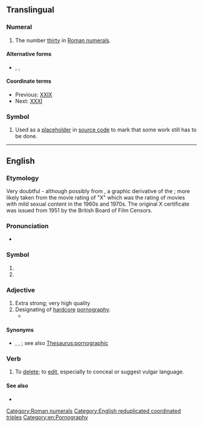 {{also|xxx|.xxx}}
==Translingual==

===Numeral===
{{mul-number}}

# The number [[thirty]] in [[Roman numerals]].

====Alternative forms====
* {{l|mul|xxx}}, {{l|mul|XXL}}, {{l|mul|xxl}}

====Coordinate terms====
* Previous: [[XXIX]]
* Next: [[XXXI]]

===Symbol===
{{head|mul|symbol}}

# {{lb|mul|computing}} Used as a [[placeholder]] in [[source code]] to mark that some work still has to be done.

[[Category:Roman numerals]]

----

==English==

===Etymology===
Very doubtful - although possibly from {{m|en|X}}, a graphic derivative of the {{m|en|skull and crossbones||indicator of death}}; more likely taken from the movie rating of "X" which was the rating of movies with mild sexual content in the 1960s and 1970s. The original X certificate was issued from 1951 by the British Board of Film Censors.

===Pronunciation===
* {{IPA|en|[ʔɛksʔɛksʔɛks]}}

===Symbol===
{{en-symbol}}

# {{n-g|Traditional brewer's mark for barrels of "extra strong" beer - extended to other alcoholic beverages and other products having an "extra strong" dimension (varying from washing soap to pornography).}}
# {{n-g|An indicator of hazard or poison.}}

===Adjective===
{{en-adj}}

# Extra strong; very high quality
# Designating of [[hardcore]] [[pornography]].
#* {{quote-journal
|en
|date=April 19, 2012
|author=Josh Halliday
|title=Free speech haven or lawless cesspool – can the internet be civilised?
|work=the Guardian
|url=http://www.guardian.co.uk/technology/2012/apr/19/free-speech-haven-lawless-cesspool
|page=
|passage=Other global taboos, such as sex and suicide, manifest themselves widely online, with websites offering suicide guides and Hot '''XXX''' Action seconds away at the click of a button. The UK government will come under pressure to block access to pornographic websites this year when a committee of MPs publishes its report on protecting children online.}}

====Synonyms====
* {{sense|pornography}} {{l|en|pornographic}}, {{l|en|X-rated}}, {{l|en|XXXX}}; see also [[Thesaurus:pornographic]]

===Verb===
{{en-verb|~es|+|+}}

# To [[delete]]; to [[edit]], especially to conceal or suggest vulgar language.

====See also====
* {{l|en|grawlix}}

[[Category:English reduplicated coordinated triples]]
[[Category:en:Pornography]]